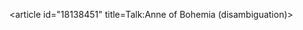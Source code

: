<article id="18138451" title=Talk:Anne of Bohemia (disambiguation)>
	<talkpage id="18138451" title="Talk:Anne of Bohemia (disambiguation)">
{{WikiProject Disambiguation}}
{{WikiProject Biography
|living=no
|class=Dab
|listas= Anne of Bohemia 
|royalty-work-group=yes
}}
	</talkpage>
</article>